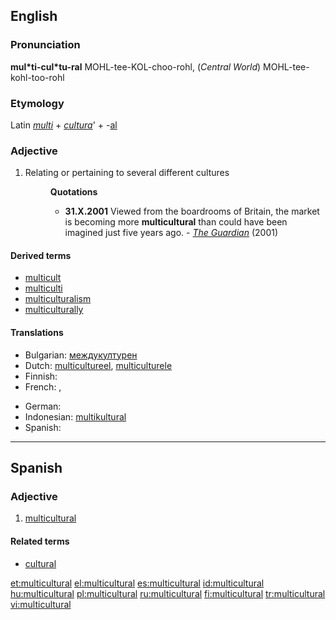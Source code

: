 ==English==

===Pronunciation===
'''mul*ti-cul*tu-ral'''
MOHL-tee-KOL-choo-rohl, (''Central World'') MOHL-tee-kohl-too-rohl

===Etymology===
Latin ''[[multi]]'' + ''[[cultura]]''' + -[[al]]

===Adjective===
{{en-adj}}

# Relating or pertaining to several different cultures
#: '''Quotations'''
#:* '''31.X.2001''' Viewed from the boardrooms of Britain, the market is becoming more '''multicultural''' than could have been imagined just five years ago. - ''[http://www.guardian.co.uk/racism/Story/0,2763,583454,00.html The Guardian]'' (2001)

====Derived terms====
* [[multicult]]
* [[multiculti]]
* [[multiculturalism]]
* [[multiculturally]]

====Translations====
{{trans-top|relating to several different cultures}}
* Bulgarian: [[междукултурен]] {{m}}
* Dutch: [[multicultureel]], [[multiculturele]]
* Finnish: {{t-|fi|monikulttuurinen}}
* French: {{t-|fr|multiculturel|m}}, {{t+|fr|multiculturelle|f}}
{{trans-mid}}
* German: {{t+|de|multikulturell}}
* Indonesian: [[multikultural]]
* Spanish: {{t+|es|multicultural}}
{{trans-bottom}}

----

==Spanish==

===Adjective===
{{es-adj|pl=multiculturales}}

# [[#English|multicultural]]

====Related terms====
* [[cultural]]

[[et:multicultural]]
[[el:multicultural]]
[[es:multicultural]]
[[id:multicultural]]
[[hu:multicultural]]
[[pl:multicultural]]
[[ru:multicultural]]
[[fi:multicultural]]
[[tr:multicultural]]
[[vi:multicultural]]